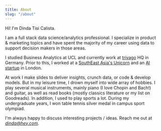 ```yaml
---
title: About
slug: "/about"
---
```


Hi! I'm Dinda Tisi Calista.

I am a full stack data science/analytics professional. I specialize in product & marketing topics and have spent the majority of my career using data to support decision makers in those areas.

I studied Business Analytics at UCL and currently work at [trivago](https://www.reuters.com/companies/TRVG.O) HQ in Germany. Prior to this, I worked at a [SouthEast Asia's Unicorn](https://www.crunchbase.com/organization/go-jek) and an [AI startup](https://www.crunchbase.com/organization/wild-2) in London. 

At work I make slides to deliver insights, crunch data, or code & develop models. But in my leisure time, I drown myself into wide array of hobbies. I play several musical instruments, mainly piano (I love Chopin and Bach!) and guitar, as well as read books (mostly classics literature or my list on Goodreads). In addition, I used to play sports a lot. During my undergraduate years, I won table tennis silver medal in campus sport olympiad.

I'm always happy to discuss interesting projects / ideas. Reach me out at *dinda@hey.com*.
